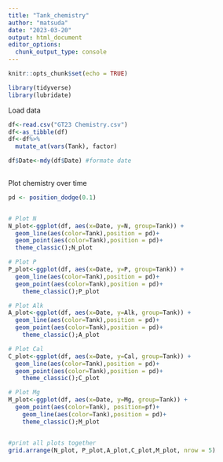 ```yaml
---
title: "Tank_chemistry"
author: "matsuda"
date: "2023-03-20"
output: html_document
editor_options: 
  chunk_output_type: console
---
```


```r
knitr::opts_chunk$set(echo = TRUE)

library(tidyverse)
library(lubridate)


```

Load data
```r
df<-read.csv("GT23 Chemistry.csv")
df<-as_tibble(df)
df<-df%>%
  mutate_at(vars(Tank), factor)

df$Date<-mdy(df$Date) #formate date
  
```

Plot chemistry over time
```r

pd <- position_dodge(0.1)


# Plot N
N_plot<-ggplot(df, aes(x=Date, y=N, group=Tank)) +
  geom_line(aes(color=Tank),position = pd)+
  geom_point(aes(color=Tank),position = pd)+
  theme_classic();N_plot

# Plot P
P_plot<-ggplot(df, aes(x=Date, y=P, group=Tank)) +
  geom_line(aes(color=Tank),position = pd)+
  geom_point(aes(color=Tank),position = pd)+
    theme_classic();P_plot

# Plot Alk
A_plot<-ggplot(df, aes(x=Date, y=Alk, group=Tank)) +
  geom_line(aes(color=Tank),position = pd)+
  geom_point(aes(color=Tank),position = pd)+
    theme_classic();A_plot

# Plot Cal
C_plot<-ggplot(df, aes(x=Date, y=Cal, group=Tank)) +
  geom_line(aes(color=Tank),position = pd)+
  geom_point(aes(color=Tank),position = pd)+
    theme_classic();C_plot

# Plot Mg
M_plot<-ggplot(df, aes(x=Date, y=Mg, group=Tank)) +
  geom_point(aes(color=Tank), position=pf)+
    geom_line(aes(color=Tank),position = pd)+
    theme_classic();M_plot


#print all plots together
grid.arrange(N_plot, P_plot,A_plot,C_plot,M_plot, nrow = 5)

```

